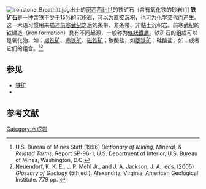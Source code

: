 [[Image:Ironstone_Breathitt.jpg|thumb]]{{tsl|en|Interstate 64 in Kentucky||64号州际公路}}出土的[[密西西比世|密西西比世]]的铁矿石（含有氧化铁的砂岩）]]
'''铁矿石'''是一种含铁不少于15%的[[沉积岩|沉积岩]]，可以为直接沉积，也可为化学交代而产生。这一术语习惯用来描述[[前寒武纪|前寒武纪]]之后的条带、非条带、非黏土沉积岩。前寒武纪的铁建造（iron formation）具有不同起源，一般称为[[條狀鐵層|條狀鐵層]]。铁矿石的组成可以是氧化物，如：[[褐铁矿|褐铁矿]]、[[赤铁矿|赤铁矿]]、[[磁铁矿|磁铁矿]]；碳酸盐，如[[菱铁矿|菱铁矿]]；硅酸盐，如{{tsl|en|chamosite|鲕绿泥石}}；或者它们的组合。<ref name="U.S.BureauofMines1996a">U.S. Bureau of Mines Staff (1996) ''Dictionary of Mining, Mineral, & Related Terms.'' Report SP-96-1, U.S. Department of Interior, U.S. Bureau of Mines, Washington, D.C.</ref><ref name="NeuendorfOthers2005a">Neuendorf, K. K. E., J. P. Mehl Jr., and J. A. Jackson, J. A., eds. (2005) ''Glossary of Geology'' (5th ed.). Alexandria, Virginia, American Geological Institute. 779 pp. {{ISBN|0-922152-76-4}}</ref>
==参见==
* [[铁矿|铁矿]]
*{{tsl|en|Iron-rich sedimentary rocks|富铁沉积岩}} 
==参考文献==
{{reflist}}

[[Category:水成岩|Category:水成岩]]